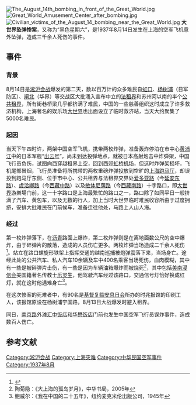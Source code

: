 {{UTC+8}}
[[File:The_August_14th_bombing_in_front_of_the_Great_World.jpg|thumb]]
[[File:Great_World_Amusement_Center_after_bombing.jpg|thumb]]
[[File:Civilian_victims_of_the_August_14_bombing_near_the_Great_World.jpg|thumb]]
'''大世界坠弹惨案'''，又称为“黑色星期六”，是1937年8月14日发生在上海的空军飞机意外坠弹，造成三千余人死伤的事件。

==事件==
===背景===
8月14日是[[淞沪会战|淞沪会战]]爆发的第二天，数以百万计的众多难民自[[虹口|虹口]]、[[杨树浦|杨树浦]]（日军防区）、[[闸北|闸北]]（华界）等交战区大批涌入宣布中立的[[上海法租界|法租界]]和苏州河以南的半个[[上海公共租界|公共租界]]，所有街巷桥梁几乎都挤满了难民，中国的一些慈善组织这时成立了许多救济机构，上海著名的娱乐场[[上海大世界|大世界]]也出面设立了临时救济站，当天大约聚集了5000名难民。

===起因===
当天下午四时许，两架中国空军飞机，携带两枚炸弹，准备轰炸停泊在市中心[[黄浦江|黄浦江]]中的日本军舰“[[出雲號裝甲巡洋艦|出云号]]”，尚未到达投弹地点，就被日本高射炮击中炸弹架，中国飞行员负伤，试图向西穿越租界上空，回到西郊[[虹桥机场|虹桥机场]]，但这时炸弹架损坏，飞机尾部冒烟，飞行员准备将所携带的两枚重磅炸弹投放到空旷的[[上海跑马厅|上海跑马厅]]，却误投到跑马厅东侧、位于市中心、公共租界与法租界交界处[[爱多亚路|爱多亚路]]（今[[延安东路|延安东路]]）、[[虞洽卿路|虞洽卿路]]（今[[西藏中路|西藏中路]]）以及[[敏体尼荫路|敏体尼荫路]]（今[[西藏南路|西藏南路]]）十字路口，即[[上海大世界|大世界]]游樂場门前，这一十字路口是上海最繁忙的路口之一，路口除了如同平日一般挤满了汽车、黄包车，以及无数的行人，加上当时大世界临时难民收容所由于过度拥挤，安排大批难民在门前候车，准备迁往他处，马路上人山人海。

===经过===
第一枚炸弹落下，在[[沥青|沥青]]路面上爆炸，第二枚炸弹则是在离地面数公尺的空中爆炸，由于碎弹片的散落，造成的人员伤亡更多。两枚炸弹当场造成二千余人死伤<ref>{{Cite web |url=http://www.shimpress.com/BIG5/hp/dashijie.php |title=黄浦区经典老房子——大世界 |access-date=2008-02-14 |archive-date=2010-10-05 |archive-url=https://web.archive.org/web/20101005032216/http://www.shimpress.com/BIG5/hp/dashijie.php |dead-url=yes }}</ref>。站立在路口螺旋形铁架上指挥交通的越南巡捕被炮弹震落下来，当场身亡。途经此处的公共汽车、私人汽车10余辆及车中400名乘客当场死伤，血肉模糊，其中有一些是被碎弹片击伤，有一些是因为车辆油箱爆炸而被烧死<ref>陶菊隐：《大上海的孤岛岁月》，中华书局，2005年</ref>，其中包括[[美南浸信会|美南浸信会]]美国籍著名传教士[[乐灵生|乐灵生]]，他驾驶汽车经过该路口，交通信号灯恰好换成红灯，就在这时他遇难身亡<ref>鲍威尔：《我在中国的二十五年》，纽约麦克米伦出版公司，1945年</ref>。

在这次惨案的死难者中，有90名是[[基督复临安息日会|基督复临安息日会]]所办的时兆报馆的印刷工人，该报馆原设在杨树浦宁国路，8月13日大战爆发时避入租界。

同日，[[南京路|南京路]]外滩[[汇中饭店|汇中饭店]]和[[华懋饭店|华懋饭店]]门前也发生中国空军飞行员误炸事件，造成数百人伤亡。

==参考文献==
<div class="references-small">
<references />
</div>

[[Category:淞沪会战|Category:淞沪会战]]
[[Category:上海灾难|Category:上海灾难]]
[[Category:中华民国空军事件|Category:中华民国空军事件]]
[[Category:1937年8月|Category:1937年8月]]